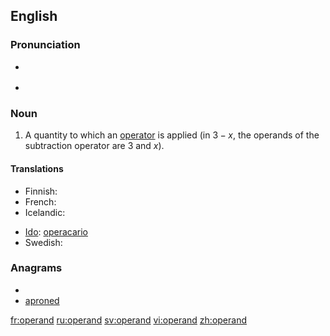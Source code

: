 ==English==

===Pronunciation===
* {{a|UK}} {{IPA|/ɒpə(ɹ)ænd/}}
* {{audio|En-us-operand.ogg|Audio (US)}}

{{rfp|Add US pronunciation}}

===Noun===
{{en-noun}}

# {{mathematics}} A quantity to which an [[operator]] is applied (in <math>3 - x</math>, the operands of the subtraction operator are 3 and <math>x</math>).

====Translations====
{{trans-top|quantity to which an operator is applied}}
* Finnish: {{t-|fi|operandi}}
* French: {{t+|fr|opérande|m}}
* Icelandic: {{t-|is|þolandi|m}}
{{trans-mid}}
* [[Ido]]: [[operacario]]
* Swedish: {{t+|sv|operand}}
{{trans-bottom}}

===Anagrams===
* {{alphagram|adenopr}}
* [[aproned#English|aproned]]

[[fr:operand]]
[[ru:operand]]
[[sv:operand]]
[[vi:operand]]
[[zh:operand]]